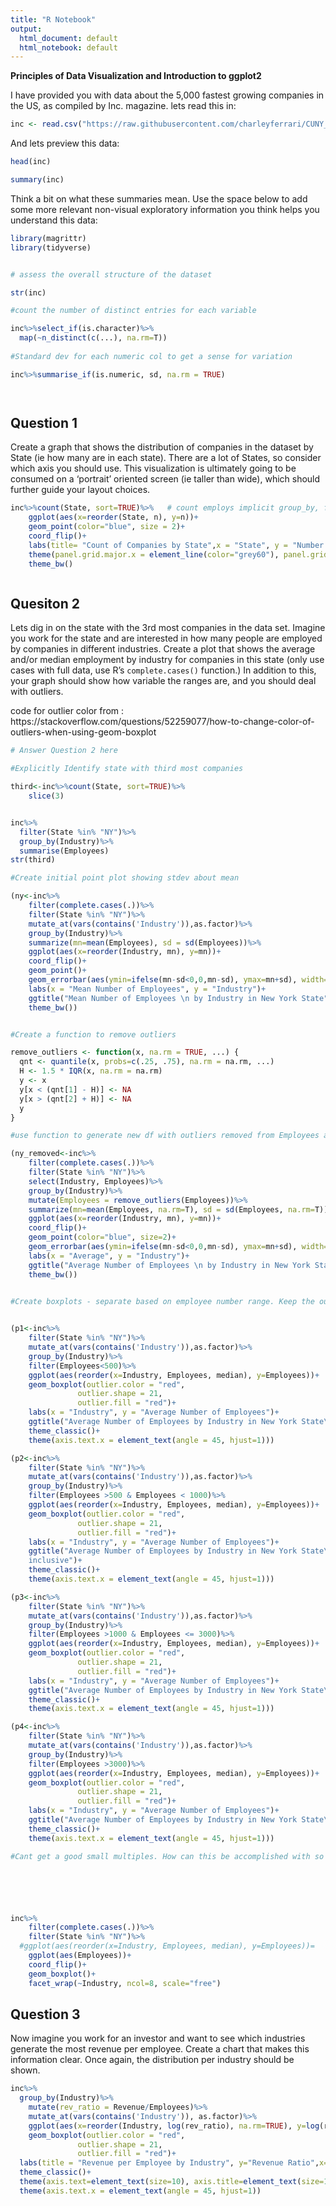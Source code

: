 ---
title: "R Notebook"
output:
  html_document: default
  html_notebook: default
---

**Principles of Data Visualization and Introduction to ggplot2**

I have provided you with data about the 5,000 fastest growing companies in the US, as compiled by Inc. magazine. lets read this in:

```{r}

inc <- read.csv("https://raw.githubusercontent.com/charleyferrari/CUNY_DATA_608/master/module1/Data/inc5000_data.csv", header= TRUE)

```

And lets preview this data:

```{r}

head(inc)

```
```{r}

summary(inc)

```

Think a bit on what these summaries mean. Use the space below to add some more relevant non-visual exploratory information you think helps you understand this data:

```{r}
library(magrittr)
library(tidyverse)


# assess the overall structure of the dataset

str(inc)

#count the number of distinct entries for each variable

inc%>%select_if(is.character)%>%
  map(~n_distinct(c(...), na.rm=T))
      
#Standard dev for each numeric col to get a sense for variation

inc%>%summarise_if(is.numeric, sd, na.rm = TRUE)




```

## Question 1

Create a graph that shows the distribution of companies in the dataset by State (ie how many are in each state). There are a lot of States, so consider which axis you should use. This visualization is ultimately going to be consumed on a 'portrait' oriented screen (ie taller than wide), which should further guide your layout choices.

```{r, fig.width=5,fig.height=8}

inc%>%count(State, sort=TRUE)%>%   # count employs implicit group_by, faster processing
    ggplot(aes(x=reorder(State, n), y=n))+
    geom_point(color="blue", size = 2)+
    coord_flip()+
    labs(title= "Count of Companies by State",x = "State", y = "Number of Companies")+
    theme(panel.grid.major.x = element_line(color="grey60"), panel.grid.major.y = element_blank(), axis.text.y = element_text(size=10))+
    theme_bw()



```

## Quesiton 2

Lets dig in on the state with the 3rd most companies in the data set. Imagine you work for the state and are interested in how many people are employed by companies in different industries. Create a plot that shows the average and/or median employment by industry for companies in this state (only use cases with full data, use R's `complete.cases()` function.) In addition to this, your graph should show how variable the ranges are, and you should deal with outliers.

code for outlier color from : https://stackoverflow.com/questions/52259077/how-to-change-color-of-outliers-when-using-geom-boxplot

```{r}

# Answer Question 2 here

#Explicitly Identify state with third most companies

third<-inc%>%count(State, sort=TRUE)%>%
    slice(3)


inc%>%
  filter(State %in% "NY")%>%
  group_by(Industry)%>%
  summarise(Employees)
str(third)

#Create initial point plot showing stdev about mean

(ny<-inc%>%
    filter(complete.cases(.))%>%
    filter(State %in% "NY")%>%
    mutate_at(vars(contains('Industry')),as.factor)%>%
    group_by(Industry)%>%
    summarize(mn=mean(Employees), sd = sd(Employees))%>%
    ggplot(aes(x=reorder(Industry, mn), y=mn))+
    coord_flip()+
    geom_point()+
    geom_errorbar(aes(ymin=ifelse(mn-sd<0,0,mn-sd), ymax=mn+sd), width=.2)+
    labs(x = "Mean Number of Employees", y = "Industry")+
    ggtitle("Mean Number of Employees \n by Industry in New York State")+
    theme_bw())


#Create a function to remove outliers

remove_outliers <- function(x, na.rm = TRUE, ...) {
  qnt <- quantile(x, probs=c(.25, .75), na.rm = na.rm, ...)
  H <- 1.5 * IQR(x, na.rm = na.rm)
  y <- x
  y[x < (qnt[1] - H)] <- NA
  y[x > (qnt[2] + H)] <- NA
  y
}

#use function to generate new df with outliers removed from Employees and

(ny_removed<-inc%>%
    filter(complete.cases(.))%>%
    filter(State %in% "NY")%>%
    select(Industry, Employees)%>%
    group_by(Industry)%>%
    mutate(Employees = remove_outliers(Employees))%>%
    summarize(mn=mean(Employees, na.rm=T), sd = sd(Employees, na.rm=T))%>%
    ggplot(aes(x=reorder(Industry, mn), y=mn))+
    coord_flip()+
    geom_point(color="blue", size=2)+
    geom_errorbar(aes(ymin=ifelse(mn-sd<0,0,mn-sd), ymax=mn+sd), width=.2)+
    labs(x = "Average", y = "Industry")+
    ggtitle("Average Number of Employees \n by Industry in New York State")+
    theme_bw())
            

#Create boxplots - separate based on employee number range. Keep the outliers


(p1<-inc%>%
    filter(State %in% "NY")%>%
    mutate_at(vars(contains('Industry')),as.factor)%>%
    group_by(Industry)%>%
    filter(Employees<500)%>%
    ggplot(aes(reorder(x=Industry, Employees, median), y=Employees))+
    geom_boxplot(outlier.color = "red", 
               outlier.shape = 21, 
               outlier.fill = "red")+
    labs(x = "Industry", y = "Average Number of Employees")+
    ggtitle("Average Number of Employees by Industry in New York State\n <500")+
    theme_classic()+
    theme(axis.text.x = element_text(angle = 45, hjust=1)))

(p2<-inc%>%
    filter(State %in% "NY")%>%
    mutate_at(vars(contains('Industry')),as.factor)%>%
    group_by(Industry)%>%
    filter(Employees >500 & Employees < 1000)%>%
    ggplot(aes(reorder(x=Industry, Employees, median), y=Employees))+
    geom_boxplot(outlier.color = "red", 
               outlier.shape = 21, 
               outlier.fill = "red")+
    labs(x = "Industry", y = "Average Number of Employees")+
    ggtitle("Average Number of Employees by Industry in New York State\n Between 501 and 1000
    inclusive")+
    theme_classic()+
    theme(axis.text.x = element_text(angle = 45, hjust=1)))

(p3<-inc%>%
    filter(State %in% "NY")%>%
    mutate_at(vars(contains('Industry')),as.factor)%>%
    group_by(Industry)%>%
    filter(Employees >1000 & Employees <= 3000)%>%
    ggplot(aes(reorder(x=Industry, Employees, median), y=Employees))+
    geom_boxplot(outlier.color = "red", 
               outlier.shape = 21, 
               outlier.fill = "red")+
    labs(x = "Industry", y = "Average Number of Employees")+
    ggtitle("Average Number of Employees by Industry in New York State\n Between 1001 and 3000 inclusive")+
    theme_classic()+
    theme(axis.text.x = element_text(angle = 45, hjust=1)))

(p4<-inc%>%
    filter(State %in% "NY")%>%
    mutate_at(vars(contains('Industry')),as.factor)%>%
    group_by(Industry)%>%
    filter(Employees >3000)%>%
    ggplot(aes(reorder(x=Industry, Employees, median), y=Employees))+
    geom_boxplot(outlier.color = "red", 
               outlier.shape = 21, 
               outlier.fill = "red")+
    labs(x = "Industry", y = "Average Number of Employees")+
    ggtitle("Average Number of Employees by Industry in New York State\n > 3000")+
    theme_classic()+
    theme(axis.text.x = element_text(angle = 45, hjust=1)))

#Cant get a good small multiples. How can this be accomplished with so many factors?







```
```{r, fig.height=10}

inc%>%
    filter(complete.cases(.))%>%
    filter(State %in% "NY")%>%
  #ggplot(aes(reorder(x=Industry, Employees, median), y=Employees))=
    ggplot(aes(Employees))+
    coord_flip()+
    geom_boxplot()+
    facet_wrap(~Industry, ncol=8, scale="free")

```



## Question 3

Now imagine you work for an investor and want to see which industries generate the most revenue per employee. Create a chart that makes this information clear. Once again, the distribution per industry should be shown.

```{r}

inc%>%
  group_by(Industry)%>%
    mutate(rev_ratio = Revenue/Employees)%>%
    mutate_at(vars(contains('Industry')), as.factor)%>%
    ggplot(aes(x=reorder(Industry, log(rev_ratio), na.rm=TRUE), y=log(rev_ratio)))+
    geom_boxplot(outlier.color = "red", 
               outlier.shape = 21, 
               outlier.fill = "red")+
  labs(title = "Revenue per Employee by Industry", y="Revenue Ratio",x="Industry")+
  theme_classic()+
  theme(axis.text=element_text(size=10), axis.title=element_text(size=12))+
  theme(axis.text.x = element_text(angle = 45, hjust=1))
 
  


```


